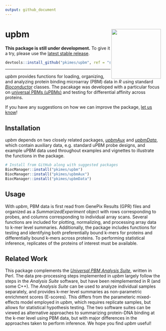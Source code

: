 ```yaml
---
output: github_document
---
```


# upbm <img src="man/figures/upbm.png" align="right" alt="" width="160"/>

**This package is still under development.** To give it a try, please use the
[latest stable release](https://github.com/pkimes/upbm/tree/stable-pre-cleanup).

```r
devtools::install_github("pkimes/upbm", ref = "stable-pre-cleanup")
```

---

*upbm* provides functions for loading, organizing, and analyzing protein binding microarray (PBM) data
in *R* using standard [*Bioconductor*](https://bioconductor.org/) classes. The pacakage was developed
with a particular focus on [universal PBMs (uPBMs)](https://www.ncbi.nlm.nih.gov/pubmed/16998473) and
testing for differential affinity across proteins.

If you have any suggestions on how we can improve the package, 
[let us know](https://github.com/pkimes/upbm/issues)!

## Installation

*upbm* depends on two closely related packages, [*upbmAux*](http://github.com/pkimes/upbmAux) and
[*upbmData*](https://github.com/pkimes/upbmData), which contain auxiliary data,
e.g. standard uPBM probe designs, and example uPBM data used throughout examples and vignettes to
illustrate the functions in the package.

```r
# Install from GitHub along with suggested packages
BiocManager::install("pkimes/upbm")
BiocManager::install("pkimes/upbmAux")
BiocManager::install("pkimes/upbmData")
```

## Usage

With *upbm*, PBM data is first read from GenePix Results (GPR) files and organized as a
*SummarizedExperiment* object with rows corresponding to probes, and columns corresponding
to individual array scans. Several functions are included for plotting, normalizing, and
processing array data to k-mer level summaries. Additionally, the package includes functions
for testing and identifying both preferentially bound k-mers for proteins and differentially
bound k-mers across proteins. To performing statistical inference, replicates of the proteins
of interest must be available. 

## Related Work

This package complements the [*Universal PBM Analysis Suite*](http://the_brain.bwh.harvard.edu/PBMAnalysisSuite/index.html),
written in Perl. The data pre-processing steps implemented in *upbm* largely follow
the steps in the *Analysis Suite* software, but have been reimplemented in R (and some C++). 
The *Analysis Suite* can be used to analyze individual samples separately,
and provides k-mer level summaries as non-parametric enrichment scores (E-scores). 
This differs from the parameteric mixed-effects model employed in *upbm*,
which requires replicate samples, but allows for statistical hypothesis testing.
The two software suites can be viewed as alternative approaches to summarizing
protein-DNA binding at the k-mer level using PBM data, but with major differences in
the approaches taken to perform inference. We hope you find *upbm* useful!
